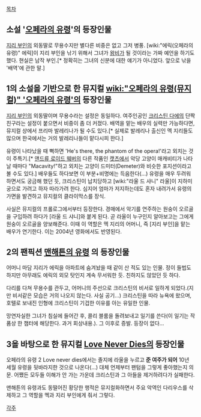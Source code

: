 [[목차]]


== 소설 '[[오페라의 유령]]'의 등장인물 ==
[[지리 부인]]의 외동딸로 무용수지만 별다른 비중은 없고 그저 병풍. [wiki:"에릭(오페라의 유령)" 에릭]이 지리 부인을 낚기 위해서 그녀가 [[왕비]]가 될 것이라는 가짜 예언을 하기도 했다. 현실은 남작 부인.[* 정확히는 그녀의 신분에 대한 얘기가 아니었다. 앞으로 낚을 '배역'에 관한 말.]


== 1의 소설을 기반으로 한 뮤지컬 [[wiki:"오페라의 유령(뮤지컬)" '오페라의 유령']]의 등장인물 ==
[[지리 부인]]의 외동딸이며 무용수라는 설정은 동일하다. 여주인공인 [[크리스틴 다에]]의 단짝친구라는 설정이 붙으면서 비중이 좀 더 커졌다. 배역을 맡는 배우의 실력만 가능하다면, 뮤지컬 상에서 프리마 발레리나가 될 수도 있다.[* 실제로 발레리나 출신인 멕 지리들도 많으며 한국에서는 거의 발레리나들이 맡다시피 한다.]

유령이 나타났을 때 뻑하면 'He's there, the phantom of the opera!'라고 외치는 것이 주특기.[* [[앤드류 로이드 웨버]]의 다른 작품인 [[캣츠]]에서 악당 고양이 매캐비티가 나타날 때마다 "Macavity!"하고 외치는 고양이 드미터(Demeter)와 비슷한 포지션이라고 볼 수도 있다.] 배우들도 하다보면 이 부분+비명에는 득음한다(...) 유령을 매우 두려워하면서도 궁금해 했던 듯, 크리스틴이 납치당하고 [wiki:"라울 드 샤니" 라울]이 지하미궁으로 가려고 하자 따라가려 한다. 심지어 엄마가 저지하는데도 혼자 내려가서 유령의 가면을 발견하고 뮤지컬의 클라이막스를 장식.

사실은 뮤지컬의 프롤로그에서부터 등장한다. 경매에서 악기를 연주하는 원숭이 오르골을 구입하려 하다가 [라울 드 샤니]와 붙게 된다. 곧 라울이 누구인지 알아보고는 그에게 원숭이 오르골을 양보해준다. 이때 이 역할은 멕 지리의 어머니, 즉 [지리 부인]을 맡는 배우가 연기한다. 이는 2004년 영화에서도 반영된다.


== 2의 팬픽션 [[맨해튼의 유령]] 의 등장인물 ==
어머니 마담 지리가 에릭을 아파트에 숨겨놨을 때 같이 산 적도 있는 인물. 정이 들법도 하지만 아무래도 에릭의 외모 탓인지 계속 무서워한 듯. 친하지도 않았던 듯 하다.

다리를 다쳐 무용수를 관두고, 어머니의 주선으로 크리스틴의 비서로 일하게 되었다.(지만 비서같은 모습은 거의 나오지 않는다. 사실 공기...) 크리스틴을 따라 뉴욕에 왔으며, 호텔로 보내진 인형에 크리스틴이 기겁한 이유를 아는 유일한 인물.

망연자실한 그녀가 침실에 들어간 후, 콜리 블룸을 돌려보내고 일기를 쓴다(이 일기는 작품상 한 챕터에 해당한다. 과거 회상내용.). 그 이후로 증발. 등장이 없다...


== 3을 바탕으로 한 뮤지컬 [[Love Never Dies]]의 등장인물 ==
오페라의 유령 2 Love never dies에서는 졸지에 라울을 누르고 '''준 여주가 되어''' 10년 세월 유령을 뒷바라지한 것으로 나온다(...) 대체 언제부터 팬텀을 그렇게 좋아했는지 의문. 어쨌든 모두들 이해가 안 가는 가운데 크리스틴과 그 아들을 제거하려다가 실패한다.

맨해튼의 유령과도 동떨어진 황당한 행적은 뮤지컬화하면서 주요 악역인 다리우스를 삭제하고 그 역할을 멕과 지리 부인에게 줘서 그렇다.


[[각주]]
